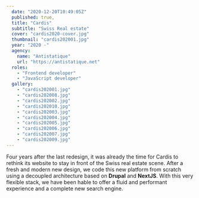 ```yaml
---
  date: "2020-12-20T10:49:05Z"
  published: true,
  title: "Cardis"
  subtitle: "Swiss Real estate"
  cover: "cardis2020-cover.jpg"
  thumbnail: "cardis202001.jpg"
  year: "2020 -"
  agency:
    name: "Antistatique"
    url: "https://antistatique.net"
  roles:
    - "Frontend developer"
    - "JavaScript developer"
  gallery:
    - "cardis202001.jpg"
    - "cardis202008.jpg"
    - "cardis202002.jpg"
    - "cardis202010.jpg"
    - "cardis202003.jpg"
    - "cardis202004.jpg"
    - "cardis202005.jpg"
    - "cardis202006.jpg"
    - "cardis202007.jpg"
    - "cardis202009.jpg"
---
```


Four years after the last redesign, it was already the time for Cardis to rethink its website to stay in front of the Swiss real estate scene. After a fresh and modern new design, we code this new platform from scratch using a decoupled architecture based on **Drupal** and **NextJS**. With this very flexible stack, we have been hable to offer a fluid and performant experience and a complete new search engine.
